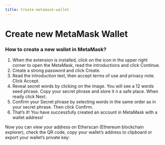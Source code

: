 ---
title: Create-metamask-wallet
---


# Create new MetaMask Wallet 

### How to create a new wallet in MetaMask?

1. When the extension is installed, click on the icon in the upper right corner to open the MetaMask, read the introductions and click Continue.
2. Create a strong password and click Create.
3. Read the introduction text, then accept terms of use and privacy note. Click Accept.
4. Reveal secret words by clicking on the image. You will see a 12 words seed phrase. Copy your secret phrase and store it n a safe place. When ready click Next.
5. Confirm your Secret phrase by selecting words in the same order as in your secret phrase. Then click Confirm.
6. That’s it! You have successfully created an account in MetaMask with a wallet address!

Now you can view your address on Etherscan (Ethereum blockchain explorer), check the QR code, copy your wallet’s address to clipboard or export your wallet’s private key: